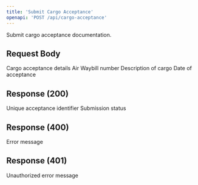 ```yaml
---
title: 'Submit Cargo Acceptance'
openapi: 'POST /api/cargo-acceptance'
---
```


Submit cargo acceptance documentation.

## Request Body

<ParamField body="cargoAcceptanceData" type="object" required>
  Cargo acceptance details

  <Expandable title="Cargo Acceptance Data Properties">
    <ParamField body="awbNumber" type="string" required>
      Air Waybill number
    </ParamField>
    <ParamField body="cargoDescription" type="string" required>
      Description of cargo
    </ParamField>
    <ParamField body="acceptanceDate" type="string" format="date" required>
      Date of acceptance
    </ParamField>
  </Expandable>
</ParamField>

## Response (200)

<ParamField status="200" type="object">
  <ParamField name="acceptanceId" type="string">
    Unique acceptance identifier
  </ParamField>
  <ParamField name="status" type="string">
    Submission status
  </ParamField>
</ParamField>

## Response (400)

<ParamField status="400" type="object">
  <ParamField name="error" type="string">
    Error message
  </ParamField>
</ParamField>

## Response (401)

<ParamField status="401" type="object">
  <ParamField name="error" type="string">
    Unauthorized error message
  </ParamField>
</ParamField>
